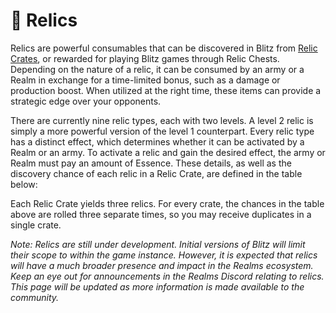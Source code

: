 
# 🏺 Relics

Relics are powerful consumables that can be discovered in Blitz from
[Relic Crates](/blitz/worldmap-movement/worldmap#relic-crates), or rewarded for playing Blitz games through Relic
Chests. Depending on the nature of a relic, it can be consumed by an army or a Realm in exchange for a time-limited
bonus, such as a damage or production boost. When utilized at the right time, these items can provide a strategic edge
over your opponents.

There are currently nine relic types, each with two levels. A level 2 relic is simply a more powerful version of
the level 1 counterpart. Every relic type has a distinct effect, which determines whether it can be activated by 
a Realm or an army. To activate a relic and gain the desired effect, the army or Realm must pay an amount of Essence.
These details, as well as the discovery chance of each relic in a Relic Crate, are defined in the table below:

<RelicTable />

Each Relic Crate yields three relics. For every crate, the chances in the table above are rolled three separate times, 
so you may receive duplicates in a single crate.

_Note: Relics are still under development. Initial versions of Blitz will limit their scope to within the game instance.
However, it is expected that relics will have a much broader presence and impact in the Realms ecosystem. Keep an eye
out for announcements in the Realms Discord relating to relics. This page will be updated as more information is made
available to the community._
